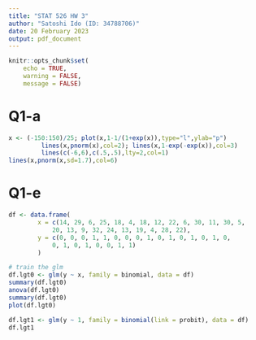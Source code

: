 ```yaml
---
title: "STAT 526 HW 3"
author: "Satoshi Ido (ID: 34788706)"
date: 20 February 2023
output: pdf_document
---
```

```r
knitr::opts_chunk$set(
    echo = TRUE,
    warning = FALSE,
    message = FALSE)
```

# Q1-a
```r
x <- (-150:150)/25; plot(x,1-1/(1+exp(x)),type="l",ylab="p")
         lines(x,pnorm(x),col=2); lines(x,1-exp(-exp(x)),col=3)
         lines(c(-6,6),c(.5,.5),lty=2,col=1)
lines(x,pnorm(x,sd=1.7),col=6)
```


# Q1-e
```r
df <- data.frame(
        x = c(14, 29, 6, 25, 18, 4, 18, 12, 22, 6, 30, 11, 30, 5, 
            20, 13, 9, 32, 24, 13, 19, 4, 28, 22),
        y = c(0, 0, 0, 1, 1, 0, 0, 0, 1, 0, 1, 0, 1, 0, 1, 0, 
            0, 1, 0, 1, 0, 0, 1, 1)
        )

# train the glm
df.lgt0 <- glm(y ~ x, family = binomial, data = df)
summary(df.lgt0)
anova(df.lgt0)
summary(df.lgt0)
plot(df.lgt0)

df.lgt1 <- glm(y ~ 1, family = binomial(link = probit), data = df)
df.lgt1
```
